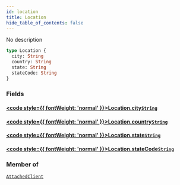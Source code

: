 ```yaml
---
id: location
title: Location
hide_table_of_contents: false
---
```








No description

```graphql
type Location {
  city: String
  country: String
  state: String
  stateCode: String
}
```


### Fields

#### [<code style={{ fontWeight: 'normal' }}>Location.<b>city</b></code>](#)<Bullet />[`String`](/gql-api/scalars/string) <Badge class="secondary" text="scalar"/>
> 
> 

#### [<code style={{ fontWeight: 'normal' }}>Location.<b>country</b></code>](#)<Bullet />[`String`](/gql-api/scalars/string) <Badge class="secondary" text="scalar"/>
> 
> 

#### [<code style={{ fontWeight: 'normal' }}>Location.<b>state</b></code>](#)<Bullet />[`String`](/gql-api/scalars/string) <Badge class="secondary" text="scalar"/>
> 
> 

#### [<code style={{ fontWeight: 'normal' }}>Location.<b>stateCode</b></code>](#)<Bullet />[`String`](/gql-api/scalars/string) <Badge class="secondary" text="scalar"/>
> 
> 



### Member of

[`AttachedClient`](/gql-api/objects/attached-client)  <Badge class="secondary" text="object"/>



